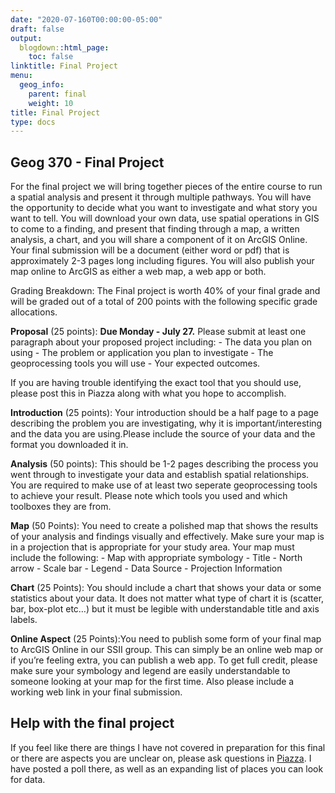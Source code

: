 ```yaml
---
date: "2020-07-160T00:00:00-05:00"
draft: false
output:
  blogdown::html_page:
    toc: false
linktitle: Final Project
menu:
  geog_info:
    parent: final
    weight: 10
title: Final Project
type: docs
---
```


## Geog 370 - Final Project

For the final project we will bring together pieces of the entire course to run a spatial analysis and present it through multiple pathways. You will have the opportunity to decide what you want to investigate and what story you want to tell. You will download your own data, use spatial operations in GIS to come to a finding, and present that finding through a map, a written analysis, a chart, and you will share a component of it on ArcGIS Online. 
Your final submission will be a document (either word or pdf) that is approximately 2-3 pages long including figures. You will also publish your map online to ArcGIS as either a web map, a web app or both. 


Grading Breakdown: The Final project is worth 40% of your final grade and will be graded out of a total of 200 points with the following specific grade allocations.

**Proposal** (25 points): **Due Monday - July 27.** Please submit at least one paragraph about your proposed project including:
- The data you plan on using
- The problem or application you plan to investigate
- The geoprocessing tools you will use
- Your expected outcomes.

If you are having trouble identifying the exact tool that you should use, please post this in Piazza along with what you hope to accomplish.


**Introduction** (25 points): Your introduction should be a half page to a page describing the problem you are investigating, why it is important/interesting and the data you are using.Please include the source of your data and the format you downloaded it in. 


**Analysis** (50 points): This should be 1-2 pages describing the process you went through to investigate your data and establish spatial relationships. You are required to make use of at least two seperate geoprocessing tools to achieve your result. Please note which tools you used and which toolboxes they are from. 


**Map** (50 Points): You need to create a polished map that shows the results of your analysis and findings visually and effectively. Make sure your map is in a projection that is appropriate for your study area. Your map must include the following:
- Map with appropriate symbology
- Title
- North arrow
- Scale bar
- Legend
- Data Source
- Projection Information


**Chart** (25 Points): You should include a chart that shows your data or some statistics about your data. It does not matter what type of chart it is (scatter, bar, box-plot etc…) but it must be legible with understandable title and axis labels. 


**Online Aspect** (25 Points):You need to publish some form of your final map to ArcGIS Online in our SSII group. This can simply be an online web map or if you’re feeling extra, you can publish a web app. To get full credit, please make sure your symbology and legend are easily understandable to someone looking at your map for the first time. Also please include a working web link in your final submission.

## Help with the final project

If you feel like there are things I have not covered in preparation for this final or there are aspects you are unclear on, please ask questions in [Piazza](https://piazza.com/class/kbchpg3on0h4se?cid=33). I have posted a poll there, as well as an expanding list of places you can look for data. 